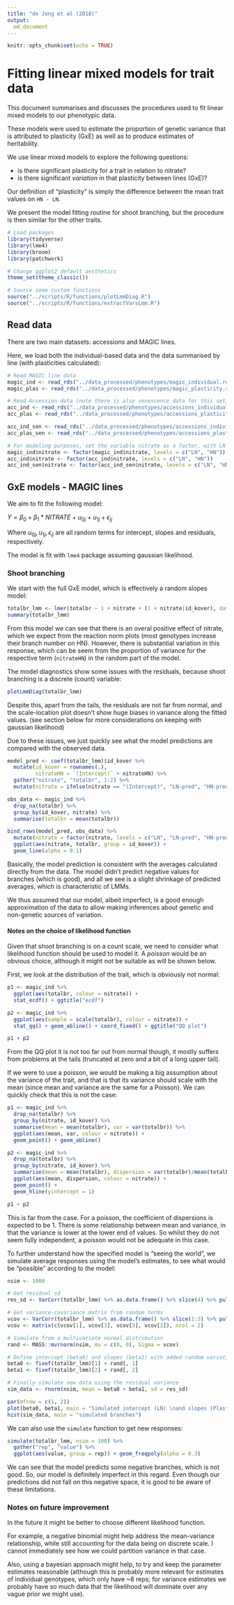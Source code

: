 ```yaml
---
title: "de Jong et al (2018)"
output:
  md_document
---
```


```r
knitr::opts_chunk$set(echo = TRUE)
```

# Fitting linear mixed models for trait data

This document summarises and discusses the procedures used to fit linear mixed 
models to our phenotypic data.

These models were used to estimate the proportion of genetic variance that is 
attributed to plasticity (GxE) as well as to produce estimates of heritability. 

We use linear mixed models to explore the following questions:

* is there significant plasticity for a trait in relation to nitrate?
* is there significant _variation_ in that plasticity between lines (GxE)?

Our definition of "plasticity" is simply the difference between the mean trait 
values on `HN - LN`. 

We present the model fitting routine for shoot branching, but the 
procedure is then similar for the other traits. 

```r
# Load packages
library(tidyverse)
library(lme4)
library(broom)
library(patchwork)

# Change ggplot2 default aesthetics
theme_set(theme_classic())

# Source some custom functions
source("../scripts/R/functions/plotLmmDiag.R")
source("../scripts/R/functions/extractVarsLmm.R")
```


## Read data

There are two main datasets: accessions and MAGIC lines.

Here, we load both the individual-based data and the data summarised by line 
(with plasticities calculated):

```r
# Read MAGIC line data
magic_ind <- read_rds("../data_processed/phenotypes/magic_individual.rds")
magic_plas <- read_rds("../data_processed/phenotypes/magic_plasticity.rds")

# Read Accession data (note there is also senescence data for this set)
acc_ind <- read_rds("../data_processed/phenotypes/accessions_individual_silique.rds")
acc_plas <- read_rds("../data_processed/phenotypes/accessions_plasticity_silique.rds")

acc_ind_sen <- read_rds("../data_processed/phenotypes/accessions_individual_senescence.rds")
acc_plas_sen <- read_rds("../data_processed/phenotypes/accessions_plasticity_senescence.rds")

# For modeling purposes, set the variable nitrate as a factor, with LN as the reference value
magic_ind$nitrate <- factor(magic_ind$nitrate, levels = c("LN", "HN"))
acc_ind$nitrate <- factor(acc_ind$nitrate, levels = c("LN", "HN"))
acc_ind_sen$nitrate <- factor(acc_ind_sen$nitrate, levels = c("LN", "HN"))
```


## GxE models - MAGIC lines

We aim to fit the following model:

$Y = \beta_{0} + \beta_{1}*NITRATE + u_{0j} + u_{1j} + \epsilon_{ij}$

Where $u_{0j}, u_{1j}, \epsilon_{ij}$ are all random terms for intercept, 
slopes and residuals, respectively. 

The model is fit with `lme4` package assuming gaussian likelihood.


### Shoot branching

We start with the full GxE model, which is effectively a random slopes model:

```r
totalbr_lmm <- lmer(totalbr ~ 1 + nitrate + (1 + nitrate|id_kover), data = magic_ind)
summary(totalbr_lmm)
```

From this model we can see that there is an overal positive effect of nitrate, 
which we expect from the reaction norm plots (most genotypes increase their 
branch number on HN). However, there is substantial variation in this response, 
which can be seem from the proportion of variance for the respective term (`nitrateHN`)
in the random part of the model. 

The model diagnostics show some issues with the residuals, because shoot branching 
is a discrete (count) variable:

```r
plotLmmDiag(totalbr_lmm)
```

Despite this, apart from the tails, the residuals are not far from normal, and 
the scale-location plot doesn't show huge biases in variance along the fitted 
values. (see section below for more considerations on keeping with gaussian 
likelihood)

Due to these issues, we just quickly see what the model predictions are
compared with the observed data.

```r
model_pred <- coef(totalbr_lmm)$id_kover %>% 
  mutate(id_kover = rownames(.),
         nitrateHN = `(Intercept)` + nitrateHN) %>% 
  gather("nitrate", "totalbr", 1:2) %>% 
  mutate(nitrate = ifelse(nitrate == "(Intercept)", "LN-pred", "HN-pred"))

obs_data <- magic_ind %>% 
  drop_na(totalbr) %>% 
  group_by(id_kover, nitrate) %>% 
  summarise(totalbr = mean(totalbr))

bind_rows(model_pred, obs_data) %>% 
  mutate(nitrate = factor(nitrate, levels = c("LN", "LN-pred", "HN-pred", "HN"))) %>% 
  ggplot(aes(nitrate, totalbr, group = id_kover)) +
  geom_line(alpha = 0.1)
```

Basically, the model prediction is consistent with the averages calculated 
directly from the data. The model didn't predict negative values for branches 
(which is good), and all we see is a slight shrinkage of predicted averages, 
which is characteristic of LMMs. 

We thus assumed that our model, albeit imperfect, is a good enough approximation 
of the data to allow making inferences about genetic and non-genetic sources 
of variation. 


#### Notes on the choice of likelihood function

Given that shoot branching is on a count scale, we need to consider what 
likelihood function should be used to model it. A _poisson_ would be an obvious 
choice, although it might not be suitable as will be shown below. 

First, we look at the distribution of the trait, which is obviously not normal:

```r
p1 <- magic_ind %>% 
  ggplot(aes(totalbr, colour = nitrate)) +
  stat_ecdf() + ggtitle("ecdf")

p2 <- magic_ind %>% 
  ggplot(aes(sample = scale(totalbr), colour = nitrate)) +
  stat_qq() + geom_abline() + coord_fixed() + ggtitle("QQ plot")

p1 + p2
```

From the QQ plot it is not too far out from normal though, it mostly suffers from 
problems at the tails (truncated at zero and a bit of a long upper tail).

If we were to use a poisson, we would be making a big assumption about the variance 
of the trait, and that is that its variance should scale with the mean (since 
mean and variance are the same for a Poisson). We can quickly check that this is 
not the case:

```r
p1 <- magic_ind %>% 
  drop_na(totalbr) %>% 
  group_by(nitrate, id_kover) %>% 
  summarise(mean = mean(totalbr), var = var(totalbr)) %>% 
  ggplot(aes(mean, var, colour = nitrate)) +
  geom_point() + geom_abline()

p2 <- magic_ind %>% 
  drop_na(totalbr) %>% 
  group_by(nitrate, id_kover) %>% 
  summarise(mean = mean(totalbr), dispersion = var(totalbr)/mean(totalbr)) %>% 
  ggplot(aes(mean, dispersion, colour = nitrate)) +
  geom_point() +
  geom_hline(yintercept = 1)

p1 + p2
```

This is far from the case. For a poisson, the coefficient of dispersions is 
expected to be 1. There is some relationship between mean and variance, in that 
the variance is lower at the lower end of values. So whilst they do not seem 
fully independent, a poisson would not be adequate in this case. 


To further understand how the specified model is "seeing the world", we simulate 
average responses using the model's estimates, to see what would be "possible"
according to the model:

```r
nsim <- 1000

# Get residual sd
res_sd <- VarCorr(totalbr_lmm) %>% as.data.frame() %>% slice(4) %>% pull(vcov) %>% sqrt()

# Get variance-covariance matrix from random terms 
vcov <- VarCorr(totalbr_lmm) %>% as.data.frame() %>% slice(1:3) %>% pull(vcov)
vcov <- matrix(c(vcov[1], vcov[3], vcov[3], vcov[2]), ncol = 2)

# Simulate from a multivariate normal distribution 
rand <- MASS::mvrnorm(nsim, mu = c(0, 0), Sigma = vcov)

# Define intercept (beta0) and slopes (beta1) with added random variation
beta0 <- fixef(totalbr_lmm)[1] + rand[, 1]
beta1 <- fixef(totalbr_lmm)[2] + rand[, 2]

# Finally simulate new data using the residual variance
sim_data <- rnorm(nsim, mean = beta0 + beta1, sd = res_sd)
```

```r
par(mfrow = c(1, 2))
plot(beta0, beta1, main = "Simulated intercept (LN) \nand slopes (Plasticity)")
hist(sim_data, main = "simulated branches")
```

We can also use the `simulate` function to get new responses:

```r
simulate(totalbr_lmm, nsim = 100) %>% 
  gather("rep", "value") %>% 
  ggplot(aes(value, group = rep)) + geom_freqpoly(alpha = 0.3)
```

We can see that the model predicts some negative branches, which is not good. So, 
our model is definitely imperfect in this regard. Even though our predictions 
did not fall on this negative space, it is good to be aware of these limitations. 


### Notes on future improvement

In the future it might be better to choose different likelihood function. 

For example, a negative binomial might help address the mean-variance relationship, 
while still accounting for the data being on discrete scale. I cannot immediately see 
how we could partition variance in that case. 

Also, using a bayesian approach might help, to try and keep the parameter estimates 
reasonable (although this is probably more relevant for estimates of individual 
genotypes, which only have ~8 reps; for variance estimates we probably have so 
much data that the likelihood will dominate over any vague prior we might use).


